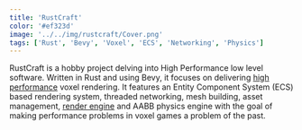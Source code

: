 ```yaml
---
title: 'RustCraft'
color: '#ef323d'
image: '../../img/rustcraft/Cover.png'
tags: ['Rust', 'Bevy', 'Voxel', 'ECS', 'Networking', 'Physics']
---
```


RustCraft is a hobby project delving into High Performance low level software.
Written in Rust and using Bevy, it focuses on delivering <u>high performance</u> voxel rendering.
It features an Entity Component System (ECS) based rendering system, threaded networking,
mesh building, asset management, <u>render engine</u> and AABB physics engine
with the goal of making performance problems in voxel games a problem of the past.
